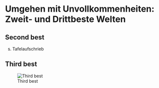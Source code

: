 # Umgehen mit Unvollkommenheiten: Zweit- und Drittbeste Welten

## Second best

s.  Tafelaufschrieb

## Third best

![Third best](Third-best.svg)
